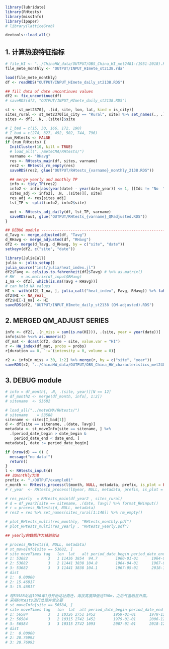 ```r
library(lubridate)
library(RHtests)
library(missInfo)
library(Ipaper)
# library(latticeGrob)

devtools::load_all()
```

## 1. 计算热浪特征指标

```r
# file_HI <- "../ChinaHW_data/OUTPUT/OBS_China_HI_met2481-(1951-2018).RDS"
file_mete_monthly <- "OUTPUT/INPUT_HImete_st2138.rda"

load(file_mete_monthly)
df <- readRDS("OUTPUT/INPUT_HImete_daily_st2138.RDS")

## fill data of date uncontinues values
df2 <- fix_uncontinue(df)
# saveRDS(df2, "OUTPUT/INPUT_HImete_daily_st2138.RDS")
```

```r
st <- st_met2370[, .(id, site, lon, lat, kind = is_city)]
sites_rural <- st_met2370[is_city == "Rural", site] %>% set_names(., .)
sites <- df[, .N, .(site)]$site

# I_bad = c(15, 30, 166, 172, 190)
# I_bad = c(274, 327, 492, 502, 744, 796)
run_RHtests <- FALSE
if (run_RHtests) {
  InitCluster(10, kill = TRUE)
  # load_all("../meteCMA/RHtests/")
  varname <- "RHavg"
  res <- RHtests_main(df, sites, varname)
  res2 <- RHtests_rm_empty(res)
  saveRDS(res2, glue("OUTPUT/RHtests_{varname}_monthly_2138.RDS"))

  ## merge yearly and monthly TP
  info <- tidy_TP(res2)
  info2 <- info[abs(year(date) - year(date_year)) <= 1, ][Idc != "No  ", ]
  sites_adj <- info2[, .N, .(site)][, site]
  res_adj <- res[sites_adj]
  lst_TP <- split(info2, info2$site)

  out <- RHtests_adj_daily(df, lst_TP, varname)
  saveRDS(out, glue("OUTPUT/RHtests_{varname}_QMadjusted.RDS"))
}
```

```r
## DEBUG module ----------------------------------------------------------------
d_Tavg <- merge_adjusted(df, "Tavg")
d_RHavg <- merge_adjusted(df, "RHavg")
df2 <- merge(d_Tavg, d_RHavg, by = c("site", "date"))
setkeyv(df2, c("site", "date"))

library(JuliaCall)
julia <- julia_setup()
julia_source("inst/julia/heat_index.jl")
df2$Favg <- celsius.to.fahrenheit(df2$Tavg) # %>% as.matrix()
# RH   = as.matrix(df_input$RHavg)
I_na <- df2[, which(is.na(Tavg + RHavg))]
# can hold NA values
HI <- with(df2[-I_na, ], julia_call("heat_index", Favg, RHavg)) %>% fahrenheit.to.celsius()
df2$HI <- NA_real_
df2$HI[-I_na] <- HI
saveRDS(df2, "OUTPUT/INPUT_HImete_daily_st2138 (QM-adjusted).RDS")
```


## 2. MERGED QM_ADJUST SERIES 

```r
info <- df2[, .(n_miss = sum(is.na(HI))), .(site, year = year(date))]
info$site %<>% as.numeric()
df_mat <- dcast(df2, date ~ site, value.var = "HI")
r <- HW_index(df_mat, probs = probs)
r[duration == 0, `:=`(intensity = 0, volume = 0)]

r2 <- info[n_miss < 30, 1:2] %>% merge(r, by = c("site", "year"))
saveRDS(r2, "../ChinaHW_data/OUTPUT/OBS_China_HW_characteristics_met2481-(1951-2018)-(QM-adjusted).RDS")
```

## 3. DEBUG module 
```r
# info = df_month[, .N, .(site, year)][N == 12]
# df_month2 <- merge(df_month, info[, 1:2])
# sitename  <- 53682

# load_all("../meteCMA/RHtests/")
# sitename    = 53588
sitename <- sites[I_bad[1]]
d <- df[site == sitename, .(date, Tavg)]
metadata <- st_moveInfo[site == sitename, ] %>%
  .[period_date_begin > date_begin &
    period_date_end < date_end, ]
metadata[, date := period_date_begin]

if (nrow(d) == 0) {
  message("no data!")
  return()
}
l <- RHtests_input(d)
## 以monthly为准
prefix <- "./OUTPUT/example01"
r_month <- RHtests_process(l$month, NULL, metadata, prefix, is_plot = FALSE, maxgap = 366)
# r_year  <- RHtests_process(l$year, NULL, metadata, prefix, is_plot = FALSE, maxgap = 366)
```

```r
# res_yearly  = RHtests_main(df_year2 , sites_rural)
# d = df_year2[site == sitename, .(date, Tavg)] %>% format_RHinput()
# r = process_RHtests(d, NULL, metadata)
# res2 = res %>% set_names(sites_rural[1:140]) %>% rm_empty()

# plot_RHtests_multi(res_monthly, "RHtests_monthly.pdf")
# plot_RHtests_multi(res_yearly , "RHtests_yearly.pdf")

## yearly的数据作为辅助验证

# process_RHtests(d, NULL, metadata)
# st_moveInfo[site == 53682, ]
# site moveTimes tag   lon  lat   alt period_date_begin period_date_end date_begin   date_end n_all n_period
# 1: 53682         3   1 11436 3854  94.7        1960-01-01      1964-03-31 1960-01-01 2018-12-31 21550     1552
# 2: 53682         3   2 11441 3838 104.8        1964-04-01      1967-04-30 1960-01-01 2018-12-31 21550     1125
# 3: 53682         3   3 11441 3838 104.1        1967-05-01      2018-12-31 1960-01-01 2018-12-31 21550    18873
# dist
# 1:  0.00000
# 2: 15.46817
# 3: 15.46817

# 现53588站自1998年1月开始站址南迁，海拔高度降低近700m，之后气温明显升高。
# 采用RHtests进行处理非常必要
# st_moveInfo[site == 56584, ]
# site moveTimes tag   lon  lat  alt period_date_begin period_date_end date_begin   date_end n_all n_period
# 1: 56584         3   1 10326 2751 1452        1959-01-01      1978-12-31 1959-01-01 2018-12-31 21915     7305
# 2: 56584         3   2 10315 2742 1452        1979-01-01      2006-12-31 1959-01-01 2018-12-31 21915    10227
# 3: 56584         3   3 10315 2742 1093        2007-01-01      2018-12-31 1959-01-01 2018-12-31 21915     4383
# dist
# 1:  0.00000
# 2: 20.76993
# 3: 20.76993
```
